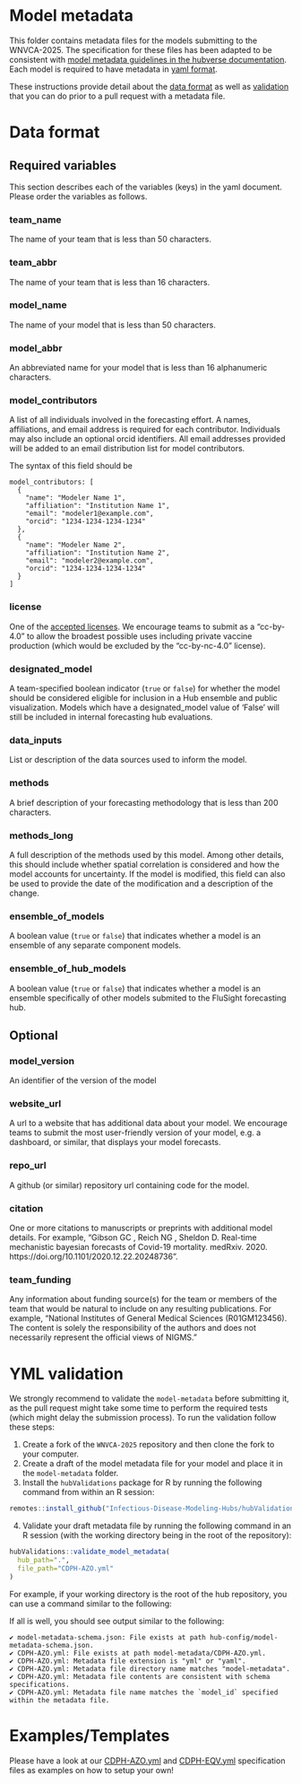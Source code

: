 # Model metadata


This folder contains metadata files for the models submitting to the  WNVCA-2025. The specification for these files has been adapted to be consistent with [model metadata guidelines in the hubverse documentation](https://hubdocs.readthedocs.io/en/latest/user-guide/model-metadata.html). Each model is required to have metadata in [yaml format](https://docs.ansible.com/ansible/latest/reference_appendices/YAMLSyntax.html).

These instructions provide detail about the [data format](#Data-format) as well as [validation](#Data-validation) that you can do prior to a pull request with a metadata file.

# Data format

## Required variables

This section describes each of the variables (keys) in the yaml document. Please order the variables as follows.

### team_name
The name of your team that is less than 50 characters.

### team_abbr
The name of your team that is less than 16 characters.

### model_name
The name of your model that is less than 50 characters.

### model_abbr
An abbreviated name for your model that is less than 16 alphanumeric characters. 

### model_contributors

A list of all individuals involved in the forecasting effort.
A names, affiliations, and email address is required for each contributor. Individuals may also include an optional orcid identifiers.
All email addresses provided will be added to an email distribution list for model contributors.

The syntax of this field should be 
```
model_contributors: [
  {
    "name": "Modeler Name 1",
    "affiliation": "Institution Name 1",
    "email": "modeler1@example.com",
    "orcid": "1234-1234-1234-1234"
  },
  {
    "name": "Modeler Name 2",
    "affiliation": "Institution Name 2",
    "email": "modeler2@example.com",
    "orcid": "1234-1234-1234-1234"
  }
]
```

### license

One of the [accepted licenses](https://github.com/cdcepi/FluSight-forecast-hub/blob/673e983fee54f3a21448071ac46a9f78d27dd164/hub-config/model-metadata-schema.json#L69-L75). We encourage teams to submit as a "cc-by-4.0" to allow the broadest possible uses including private vaccine production (which would be excluded by the "cc-by-nc-4.0" license). 

### designated_model 

A team-specified boolean indicator (`true` or `false`) for whether the model should be considered eligible for inclusion in a Hub ensemble and public visualization. Models which have a designated_model value of 'False' will still be included in internal forecasting hub evaluations.

### data_inputs

List or description of the data sources used to inform the model.

### methods

A brief description of your forecasting methodology that is less than 200 characters.

### methods_long

A full description of the methods used by this model. Among other details, this should include whether spatial correlation is considered and how the model accounts for uncertainty. If the model is modified, this field can also be used to provide the date of the modification and a description of the change.

### ensemble_of_models

A boolean value (`true` or `false`) that indicates whether a model is an ensemble of any separate component models.

### ensemble_of_hub_models

A boolean value (`true` or `false`) that indicates whether a model is an ensemble specifically of other models submited to the FluSight forecasting hub.

## Optional

### model_version
An identifier of the version of the model

### website_url

A url to a website that has additional data about your model. We encourage teams to submit the most user-friendly version of your  model, e.g. a dashboard, or similar, that displays your model forecasts. 

### repo_url

A github (or similar) repository url containing code for the model. 

### citation

One or more citations to manuscripts or preprints with additional model details. For example, "Gibson GC , Reich NG , Sheldon D. Real-time mechanistic bayesian forecasts of Covid-19 mortality. medRxiv. 2020. https://doi.org/10.1101/2020.12.22.20248736".

### team_funding 

Any information about funding source(s) for the team or members of the team that would be natural to include on any resulting  publications. For example, "National Institutes of General Medical Sciences (R01GM123456). The content is solely the responsibility of the authors and does not necessarily represent the official views of NIGMS."

# YML validation

We strongly recommend to validate the `model-metadata` before submitting it, as the pull request might take some time to perform the required tests (which might delay the submission process). To run the validation follow these steps:

1. Create a fork of the `WNVCA-2025` repository and then clone the fork to your computer.
2. Create a draft of the model metadata file for your model and place it in the `model-metadata` folder.
3. Install the `hubValidations` package for R by running the following command from within an R session:

``` r
remotes::install_github("Infectious-Disease-Modeling-Hubs/hubValidations")
```
4. Validate your draft metadata file by running the following command in an R session (with the working directory being in the root of the repository):

``` r
hubValidations::validate_model_metadata(
  hub_path=".", 
  file_path="CDPH-AZO.yml"
)
```

For example, if your working directory is the root of the hub repository, you can use a command similar to the following:


If all is well, you should see output similar to the following:

```
✔ model-metadata-schema.json: File exists at path hub-config/model-metadata-schema.json.
✔ CDPH-AZO.yml: File exists at path model-metadata/CDPH-AZO.yml.
✔ CDPH-AZO.yml: Metadata file extension is "yml" or "yaml".
✔ CDPH-AZO.yml: Metadata file directory name matches "model-metadata".
✔ CDPH-AZO.yml: Metadata file contents are consistent with schema specifications.
✔ CDPH-AZO.yml: Metadata file name matches the `model_id` specified within the metadata file.
```

# Examples/Templates

Please have a look at our [CDPH-AZO.yml](./CDPH-AZO.yml) and [CDPH-EQV.yml](./CDPH-EQV.yml) specification files as examples on how to setup your own!
